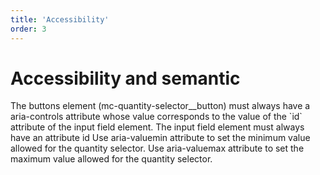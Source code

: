 ```yaml
---
title: 'Accessibility'
order: 3
---
```


# Accessibility and semantic
<HintItem>
The buttons element (mc-quantity-selector__button) must always have a aria-controls attribute whose value corresponds to the value of the `id` attribute of the input field element.
</HintItem>
<HintItem>
The input field element must always have an attribute id
</HintItem>
<HintItem>
Use aria-valuemin attribute to set the minimum value allowed for the quantity selector.
</HintItem>
<HintItem>
Use aria-valuemax attribute to set the maximum value allowed for the quantity selector.
</HintItem>
